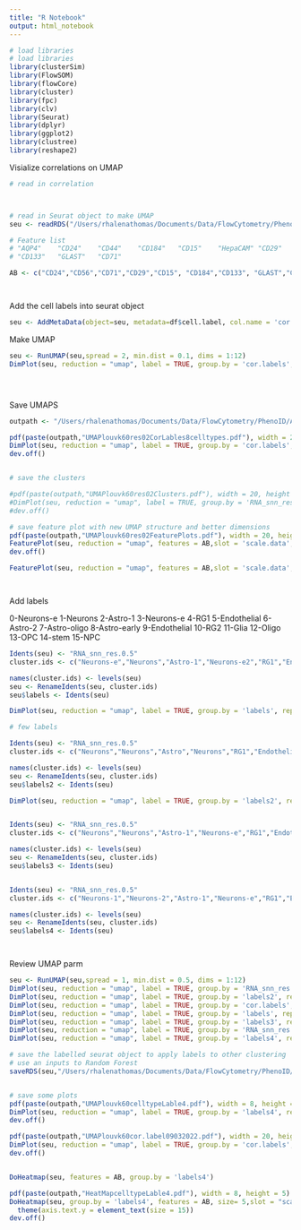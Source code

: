 ```yaml
---
title: "R Notebook"
output: html_notebook
---
```



```r
# load libraries
# load libraries
library(clusterSim) 
library(FlowSOM)
library(flowCore)
library(cluster)
library(fpc)
library(clv)
library(Seurat)
library(dplyr)
library(ggplot2)
library(clustree)
library(reshape2)

```





Visialize correlations on UMAP

```r
# read in correlation



# read in Seurat object to make UMAP
seu <- readRDS("/Users/rhalenathomas/Documents/Data/FlowCytometry/PhenoID/Analysis/9MBO/prepro_outsjan20-9000cells/Figure3/cluster_parameters/retro-louv-moreparm/retrotransLouvainSeuratObject60.Rds")

# Feature list
# "AQP4"    "CD24"    "CD44"    "CD184"   "CD15"    "HepaCAM" "CD29"    "CD56"    "O4"      "CD140a" 
# "CD133"   "GLAST"   "CD71"  

AB <- c("CD24","CD56","CD71","CD29","CD15", "CD184","CD133", "GLAST","CD44","AQP4","HepaCAM","CD140a", "O4" )




```


Add the cell labels into seurat object

```r

seu <- AddMetaData(object=seu, metadata=df$cell.label, col.name = 'cor.labels')
```




Make UMAP


```r
seu <- RunUMAP(seu,spread = 2, min.dist = 0.1, dims = 1:12)
DimPlot(seu, reduction = "umap", label = TRUE, group.by = 'cor.labels', repel = TRUE)





```


Save UMAPS

```r

outpath <- "/Users/rhalenathomas/Documents/Data/FlowCytometry/PhenoID/Analysis/9MBO/prepro_outsjan20-9000cells/Figure3/"

pdf(paste(outpath,"UMAPlouvk60res02CorLables8celltypes.pdf"), width = 20, height = 8)
DimPlot(seu, reduction = "umap", label = TRUE, group.by = 'cor.labels', repel = TRUE)
dev.off()


# save the clusters

#pdf(paste(outpath,"UMAPlouvk60res02Clusters.pdf"), width = 20, height = 8)
#DimPlot(seu, reduction = "umap", label = TRUE, group.by = 'RNA_snn_res.0.5', repel = TRUE)
#dev.off()


```


```r
# save feature plot with new UMAP structure and better dimensions
pdf(paste(outpath,"UMAPlouvk60res02FeaturePlots.pdf"), width = 20, height = 8)
FeaturePlot(seu, reduction = "umap", features = AB,slot = 'scale.data',min.cutoff = 'q1', max.cutoff ='99',label.size = 1)+ theme(plot.title = element_text(size = 0.1))
dev.off()

FeaturePlot(seu, reduction = "umap", features = AB,slot = 'scale.data',label.size = 1)+ theme(plot.title = element_text(size = 0.1))




```


Add labels

0-Neurons-e
1-Neurons
2-Astro-1
3-Neurons-e
4-RG1
5-Endothelial
6-Astro-2
7-Astro-oligo
8-Astro-early
9-Endothelial
10-RG2
11-Glia
12-Oligo
13-OPC
14-stem
15-NPC




```r
Idents(seu) <- "RNA_snn_res.0.5"
cluster.ids <- c("Neurons-e","Neurons","Astro-1","Neurons-e2","RG1","Endothelial","Astro-2","Astro-oligo","Astro-early","Endothelial","RG2","Glia","Oligo","OPC","Stem","NPC")

names(cluster.ids) <- levels(seu)
seu <- RenameIdents(seu, cluster.ids)
seu$labels <- Idents(seu)

DimPlot(seu, reduction = "umap", label = TRUE, group.by = 'labels', repel = TRUE)

# few labels

Idents(seu) <- "RNA_snn_res.0.5"
cluster.ids <- c("Neurons","Neurons","Astro","Neurons","RG1","Endothelial","Astro","Astro","Astro","Endothelial","RG","Glia","Oligo","OPC","Stem","NPC")

names(cluster.ids) <- levels(seu)
seu <- RenameIdents(seu, cluster.ids)
seu$labels2 <- Idents(seu)

DimPlot(seu, reduction = "umap", label = TRUE, group.by = 'labels2', repel = TRUE)


Idents(seu) <- "RNA_snn_res.0.5"
cluster.ids <- c("Neurons","Neurons","Astro-1","Neurons-e","RG1","Endothelial-1","Astro-2","Astro-1","RGa","Endothelial-2","RG2","Glia","Oligo","OPC","Stem","NPC")

names(cluster.ids) <- levels(seu)
seu <- RenameIdents(seu, cluster.ids)
seu$labels3 <- Idents(seu)


Idents(seu) <- "RNA_snn_res.0.5"
cluster.ids <- c("Neurons-1","Neurons-2","Astro-1","Neurons-e","RG1","Endothelial-1","Astro-2","Astro-1","RGa","Endothelial-2","RG2","Glia","Oligo","OPC","Stem","NPC")

names(cluster.ids) <- levels(seu)
seu <- RenameIdents(seu, cluster.ids)
seu$labels4 <- Idents(seu)




```


Review UMAP parm

```r
seu <- RunUMAP(seu,spread = 1, min.dist = 0.5, dims = 1:12)
DimPlot(seu, reduction = "umap", label = TRUE, group.by = 'RNA_snn_res.0.5', repel = TRUE)
DimPlot(seu, reduction = "umap", label = TRUE, group.by = 'labels2', repel = TRUE)
DimPlot(seu, reduction = "umap", label = TRUE, group.by = 'cor.labels', repel = TRUE)
DimPlot(seu, reduction = "umap", label = TRUE, group.by = 'labels', repel = TRUE)
DimPlot(seu, reduction = "umap", label = TRUE, group.by = 'labels3', repel = TRUE)
DimPlot(seu, reduction = "umap", label = TRUE, group.by = 'RNA_snn_res.0.2', repel = TRUE)
DimPlot(seu, reduction = "umap", label = TRUE, group.by = 'labels4', repel = TRUE)

```

```r
# save the labelled seurat object to apply labels to other clustering
# use an inputs to Random Forest
saveRDS(seu,"/Users/rhalenathomas/Documents/Data/FlowCytometry/PhenoID/Analysis/9MBO/prepro_outsjan20-9000cells/Figure3/Louvkn60DifferentCellLabels09032022.Rds")


# save some plots
pdf(paste(outpath,"UMAPlouvk60celltypeLable4.pdf"), width = 8, height = 5)
DimPlot(seu, reduction = "umap", label = TRUE, group.by = 'labels4', repel = TRUE, shuffle = TRUE, label.size = 5)
dev.off()

pdf(paste(outpath,"UMAPlouvk60cor.label09032022.pdf"), width = 20, height = 8)
DimPlot(seu, reduction = "umap", label = TRUE, group.by = 'cor.labels', repel = TRUE)
dev.off()


DoHeatmap(seu, features = AB, group.by = 'labels4')

pdf(paste(outpath,"HeatMapcelltypeLable4.pdf"), width = 8, height = 5)
DoHeatmap(seu, group.by = 'labels4', features = AB, size= 5,slot = "scale.data", disp.max = 2, disp.min = -1.5) + scale_fill_gradientn(colors = c("#154c79", "#eeeee4", "#e28743")) + 
  theme(axis.text.y = element_text(size = 15))
dev.off()


```

